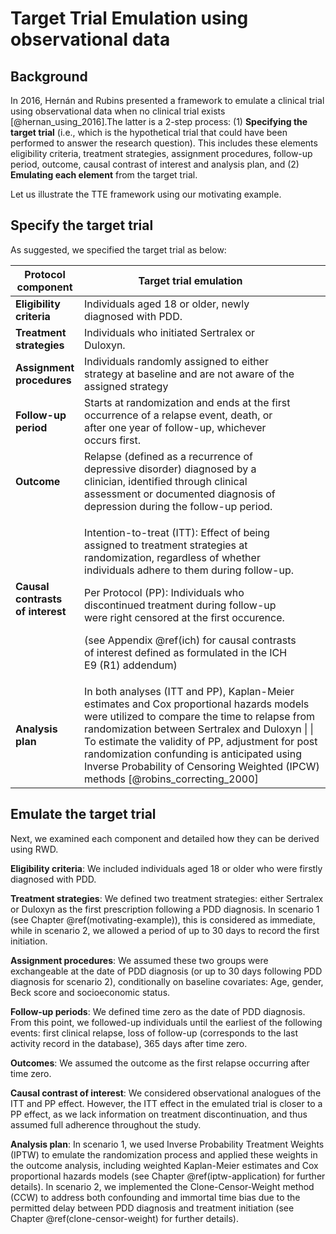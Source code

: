# Target Trial Emulation using observational data {#target-trial-emulation}

## Background

In 2016, Hernán and Rubins presented a framework to emulate a clinical trial using observational data when no clinical trial exists [@hernan_using_2016].The latter is a 2-step process: (1) **Specifying the target trial** (i.e., which is the hypothetical trial that could have been performed to answer the research question). This includes these elements eligibility criteria, treatment strategies, assignment procedures, follow-up period, outcome, causal contrast of interest and analysis plan, and (2) **Emulating each element** from the target trial.

Let us illustrate the TTE framework using our motivating example.

## Specify the target trial

As suggested, we specified the target trial as below:

+----------------------------------+----------------------------------------------------------------------------------------------------------------------------------------------------------------------------------------------+
| Protocol component               | Target trial emulation                                                                                                                                                                       |
+==================================+==============================================================================================================================================================================================+
| **Eligibility criteria**         | Individuals aged 18 or older, newly diagnosed with PDD.                                                                                                                                      |
+----------------------------------+----------------------------------------------------------------------------------------------------------------------------------------------------------------------------------------------+
| **Treatment strategies**         | Individuals who initiated Sertralex or Duloxyn.                                                                                                                                              |
+----------------------------------+----------------------------------------------------------------------------------------------------------------------------------------------------------------------------------------------+
| **Assignment procedures**        | Individuals randomly assigned to either strategy at baseline and are not aware of the assigned strategy                                                                                      |
+----------------------------------+----------------------------------------------------------------------------------------------------------------------------------------------------------------------------------------------+
| **Follow-up period**             | Starts at randomization and ends at the first occurrence of a relapse event, death, or after one year of follow-up, whichever occurs first.                                                  |
+----------------------------------+----------------------------------------------------------------------------------------------------------------------------------------------------------------------------------------------+
| **Outcome**                      | Relapse (defined as a recurrence of depressive disorder) diagnosed by a clinician, identified through clinical assessment or documented diagnosis of depression during the follow-up period. |
+----------------------------------+----------------------------------------------------------------------------------------------------------------------------------------------------------------------------------------------+
| **Causal contrasts of interest** | Intention-to-treat (ITT): Effect of being assigned to treatment strategies at randomization, regardless of whether individuals adhere to them during follow-up.                              |
|                                  |                                                                                                                                                                                              |
|                                  | Per Protocol (PP): Individuals who discontinued treatment during follow-up were right censored at the first occurence.                                                                       |
|                                  |                                                                                                                                                                                              |
|                                  | (see Appendix \@ref(ich) for causal contrasts of interest defined as formulated in the ICH E9 (R1) addendum)                                                                                 |
+----------------------------------+----------------------------------------------------------------------------------------------------------------------------------------------------------------------------------------------+
| **Analysis plan**                | In both analyses (ITT and PP), Kaplan-Meier estimates and Cox proportional hazards models were utilized to compare the time to relapse from randomization between Sertralex and Duloxyn      |
|                                  |                                                                                                                                                                                              |
|                                  | To estimate the validity of PP, adjustment for post randomization confunding is anticipated using Inverse Probability of Censoring Weighted (IPCW) methods [@robins_correcting_2000]          |
+----------------------------------+----------------------------------------------------------------------------------------------------------------------------------------------------------------------------------------------+

## Emulate the target trial

Next, we examined each component and detailed how they can be derived using RWD.

**Eligibility criteria**: We included individuals aged 18 or older who were firstly diagnosed with PDD.

**Treatment strategies**: We defined two treatment strategies: either Sertralex or Duloxyn as the first prescription following a PDD diagnosis. In scenario 1 (see Chapter \@ref(motivating-example)), this is considered as immediate, while in scenario 2, we allowed a period of up to 30 days to record the first initiation.

**Assignment procedures**: We assumed these two groups were exchangeable at the date of PDD diagnosis (or up to 30 days following PDD diagnosis for scenario 2), conditionally on baseline covariates: Age, gender, Beck score and socioeconomic status.

**Follow-up periods**: We defined time zero as the date of PDD diagnosis. From this point, we followed-up individuals until the earliest of the following events: first clinical relapse, loss of follow-up (corresponds to the last activity record in the database), 365 days after time zero.

**Outcomes**: We assumed the outcome as the first relapse occurring after time zero.

**Causal contrast of interest**: We considered observational analogues of the ITT and PP effect. However, the ITT effect in the emulated trial is closer to a PP effect, as we lack information on treatment discontinuation, and thus assumed full adherence throughout the study.

**Analysis plan**: In scenario 1, we used Inverse Probability Treatment Weights (IPTW) to emulate the randomization process and applied these weights in the outcome analysis, including weighted Kaplan-Meier estimates and Cox proportional hazards models (see Chapter \@ref(iptw-application) for further details). In scenario 2, we implemented the Clone-Censor-Weight method (CCW) to address both confounding and immortal time bias due to the permitted delay between PDD diagnosis and treatment initiation (see Chapter \@ref(clone-censor-weight) for further details).
